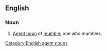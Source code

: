 ==English==

===Noun===
{{en-noun}}

# [[agent noun|Agent noun]] of [[mumble]]; one who mumbles.

[[Category:English agent nouns]]
